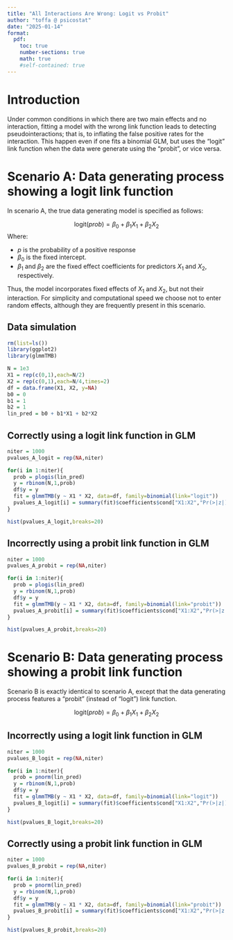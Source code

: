 ```yaml
---
title: "All Interactions Are Wrong: Logit vs Probit"
author: "toffa @ psicostat"
date: "2025-01-14"
format: 
  pdf:
    toc: true
    number-sections: true
    math: true
    #self-contained: true
---
```


# Introduction

Under common conditions in which there are two main effects and no interaction, fitting a model with the wrong link function leads to detecting pseudointeractions; that is, to inflating the false positive rates for the interaction. This happen even if one fits a binomial GLM, but uses the "logit" link function when the data were generate using the "probit", or vice versa. 

# Scenario A: Data generating process showing a logit link function

In scenario A, the true data generating model is specified as follows: 

$$
\text{logit}(prob) = \beta_0 + \beta_1 X_1 + \beta_2 X_2
$$
Where:

- $p$ is the probability of a positive response 
- $\beta_0$ is the fixed intercept.
- $\beta_1$ and $\beta_2$ are the fixed effect coefficients for predictors $X_1$ and $X_2$, respectively.

Thus, the model incorporates fixed effects of $X_1$ and $X_2$, but not their interaction. For simplicity and computational speed we choose not to enter random effects, although they are frequently present in this scenario. 

## Data simulation

```r
rm(list=ls())
library(ggplot2)
library(glmmTMB)
```

```r
N = 1e3
X1 = rep(c(0,1),each=N/2)
X2 = rep(c(0,1),each=N/4,times=2)
df = data.frame(X1, X2, y=NA)
b0 = 0
b1 = 1
b2 = 1
lin_pred = b0 + b1*X1 + b2*X2
```

## Correctly using a logit link function in GLM

```r
niter = 1000
pvalues_A_logit = rep(NA,niter)

for(i in 1:niter){
  prob = plogis(lin_pred)
  y = rbinom(N,1,prob)
  df$y = y
  fit = glmmTMB(y ~ X1 * X2, data=df, family=binomial(link="logit"))
  pvalues_A_logit[i] = summary(fit)$coefficients$cond["X1:X2","Pr(>|z|)"]
}
```

```r
hist(pvalues_A_logit,breaks=20)
```

## Incorrectly using a probit link function in GLM

```r
niter = 1000
pvalues_A_probit = rep(NA,niter)

for(i in 1:niter){
  prob = plogis(lin_pred)
  y = rbinom(N,1,prob)
  df$y = y
  fit = glmmTMB(y ~ X1 * X2, data=df, family=binomial(link="probit"))
  pvalues_A_probit[i] = summary(fit)$coefficients$cond["X1:X2","Pr(>|z|)"]
}
```

```r
hist(pvalues_A_probit,breaks=20)
```


# Scenario B: Data generating process showing a probit link function

Scenario B is exactly identical to scenario A, except that the data generating process features a "probit" (instead of "logit") link function.

$$
\text{logit}(prob) = \beta_0 + \beta_1 X_1 + \beta_2 X_2
$$

## Incorrectly using a logit link function in GLM

```r
niter = 1000
pvalues_B_logit = rep(NA,niter)

for(i in 1:niter){
  prob = pnorm(lin_pred)
  y = rbinom(N,1,prob)
  df$y = y
  fit = glmmTMB(y ~ X1 * X2, data=df, family=binomial(link="logit"))
  pvalues_B_logit[i] = summary(fit)$coefficients$cond["X1:X2","Pr(>|z|)"]
}
```

```r
hist(pvalues_B_logit,breaks=20)
```

## Correctly using a probit link function in GLM

```r
niter = 1000
pvalues_B_probit = rep(NA,niter)

for(i in 1:niter){
  prob = pnorm(lin_pred)
  y = rbinom(N,1,prob)
  df$y = y
  fit = glmmTMB(y ~ X1 * X2, data=df, family=binomial(link="probit"))
  pvalues_B_probit[i] = summary(fit)$coefficients$cond["X1:X2","Pr(>|z|)"]
}
```

```r
hist(pvalues_B_probit,breaks=20)
```
